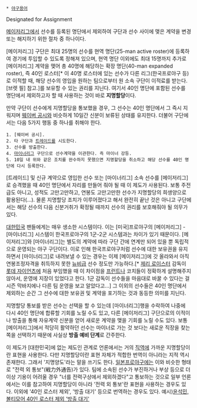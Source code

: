  * [[야구용어]]

Designated for Assignment

[[메이저리그]]에서 선수를 등록된 명단에서 제외하여 구단과 선수 사이에 맺은 계약을 변경 또는 해지하기 위한 절차 중 하나이다.

[메이저리그] 구단은 최대 25명의 선수를 현역 명단(25-man active roster)에 등록하여 경기에 투입할 수 있도록 정해져 있으며, 현역 명단 이외에도 최대 15명까지 추가로 [메이저리그] 계약을 맺어 총 40명에 해당하는 확장 명단(40-man expanded roster), 즉 40인 로스터[* 이 40명 로스터에 있는 선수가 다른 리그(한국프로야구 등)로 이적할 때, 해당 선수의 영입을 원하는 팀으로부터 원 소속 구단이 이적료를 받는다. [브렛 필] 참고.]를 보유할 수 있는 권리를 지닌다. 여기서 40인 명단에 포함된 선수를 명단에서 제외하고자 할 때 사용하는 것이 바로 '''지명할당'''이다.

만약 구단이 선수에게 지명할당을 통보했을 경우, 그 선수는 40인 명단에서 그 즉시 지워지며 [[웨이버 공시]]와 비슷하게 10일간 신분이 보류된 상태를 유지한다. 더불어 구단에서는 다음 5가지 행동 중 하나를 취해야 한다.

 1. [웨이버 공시].
 2. 타 구단과 [[트레이드]]를 시도한다.
 3. 선수를 방출한다.
 4. [[마이너리그]] 구단으로 선수계약을 이관한다. 즉 마이너 강등.
 5. 10일 내 위와 같은 조치를 완수하지 못했으면 지명할당을 취소하고 해당 선수를 40인 명단에 다시 등록한다.

[트레이드] 및 신규 계약으로 영입한 선수 또는 [마이너리그] 소속 선수를 [메이저리그]로 승격했을 때 40인 명단에서 자리를 만들어 줘야 될 때 이 제도가 사용된다. 보통 주전급도 아니고, 성적도 고만고만하고, 연봉도 고만고만한 선수가 지명할당의 희생양으로 활용된다(…). 물론 지명할당 조치가 이루어졌다고 해서 완전히 끝난 것은 아니고 구단에서는 해당 선수의 다음 신분거취가 확정될 때까지 선수의 권리를 보호해줘야 될 의무가 있다.

[[대한민국]] 팬들에게는 매우 생소한 시스템이다. 이는 [미국]프로야구의 [메이저리그] - [마이너리그] 시스템이 한국프로야구의 1군-2군 시스템과는 차이가 있기 때문이다. [메이저리그]와 [마이너리그]는 별도의 계약에 따라 구단 간에 연계만 되어 있을 뿐 독립적으로 운영되는 야구 구단이다. 이로 인해 한국프로야구처럼 선수에 대한 보유권을 유지하면서 [마이너리그]로 내려보낼 수 있는 경우는 이제 [메이저리그]에 갓 올라와서 아직 연봉조정자격을 취득하지 못한 [[뉴비]]급 선수 정도만 가능하다.[* [[제리 로이스터]] 감독이 [[롯데 자이언츠]]에 처음 부임했을 때 이 차이점을 [[프런트]]나 코치들이 정확하게 설명해주지 않아서, 운영에 지장이 있었다고 한다. 1군 감독이 선수들을 마음대로 바꿀 수 있다는 걸 시즌 막바지에나 다른 팀 운영을 보고 알았다고...] 그 이외의 선수들은 40인 명단에서 제외하는 순간 그 선수에 대한 보유권 및 계약을 포기하는 것과 동등한 의미를 지닌다.

지명할당 통보를 받은 선수는 선택을 할 수 있는데 [마이너리그]행을 수락하여 나중에 다시 40인 명단에 합류할 기회를 노릴 수도 있고, 다른 [메이저리그] 구단으로의 이적이나 방출을 통해 자유계약 신분을 얻어 새로운 계약을 맺을 기회를 노릴 수도 있다. 보통 [메이저리그]에서 적당히 활약하던 선수는 마이너로 가는 것 보다는 새로운 직장을 찾는 쪽을 선택하기 때문에 사실상 '''방출 예비 단계'''로 간주한다.

이 제도가 [대한민국]에 없는 제도인 관계로 언론에서는 거의 [[직역]]에 가까운 지명할당이란 표현을 사용한다. 다만 지명할당이란 표현 자체가 적합한 번역이 아니라는 지적 역시 존재한다. 그래서 '지명양도'라는 말을 쓰기도 한다.
[[일본프로야구]]에는 이와 비슷한 형태로 "전력 외 통보"(戦力外通告)가 있다. 팀에 소속된 선수가 부진하거나 부상 등으로 더 이상 기용이 어려울 경우 "너를 전력구상에서 제외하겠다"고 통보하는 것으로 일부 언론에서는 이를 참고하여 지명할당이 아니라 '전력 외 통보'란 표현을 사용하는 경우도 있다. 이외에 '40인 로스터 제외', '방출 대기' 등으로 번역하는 경우도 있다. 예시)[http://sports.news.nate.com/view/20140831n02104?mid=s0201 윤석민, 볼티모어 40인 로스터 제외 '방출 대기']
